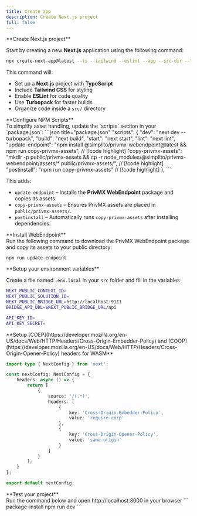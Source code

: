 ```yaml
---
title: Create app
description: Create Next.js project
full: false
---
```



<div className="fd-steps">

  <div className="fd-step">
  **Create Next.js project**
  </div>

  Start by creating a new **Next.js** application using the following command:

  ```sh
  npx create-next-app@latest --ts --tailwind --eslint --app --src-dir --turbopack safe-notes && cd safe-notes
  ```

  This command will:
  - Set up a **Next.js** project with **TypeScript**
  - Include **Tailwind CSS** for styling
  - Enable **ESLint** for code quality
  - Use **Turbopack** for faster builds
  - Organize code inside a `src/` directory

  <div className="fd-step">
  **Configure NPM Scripts**
  </div>
  To simplify asset handling, update the `scripts` section in your `package.json`:
  ```json title="package.json"
  "scripts": {
    "dev": "next dev --turbopack",
    "build": "next build",
    "start": "next start",
    "lint": "next lint",
    "update-endpoint": "npm install @simplito/privmx-webendpoint@latest && npm run copy-privmx-assets",   // [!code highlight]
    "copy-privmx-assets": "mkdir -p public/privmx-assets && cp -r node_modules/@simplito/privmx-webendpoint/assets/* public/privmx-assets/",  // [!code highlight]
    "postinstall": "npm run copy-privmx-assets"  // [!code highlight]
  },
  ```

  This adds:
  - `update-endpoint` – Installs the **PrivMX WebEndpoint** package and copies its assets.
  - `copy-privmx-assets` – Ensures PrivMX assets are placed in `public/privmx-assets/`.
  - `postinstall` – Automatically runs `copy-privmx-assets` after installing dependencies.


  <div className="fd-step">
  **Install WebEndpoint**
  </div>
  Run the following command to download the PrivMX WebEndpoint package and copy its assets to your public directory:

  ```package-install
  npm run update-endpoint
  ```

  <div className="fd-step">
  **Setup your environment variables**
  </div>

  Create a file named `.env.local` in your `src` folder and fill in the variables

  ```sh title=".env.local"
  NEXT_PUBLIC_CONTEXT_ID=
  NEXT_PUBLIC_SOLUTION_ID=
  NEXT_PUBLIC_BRIDGE_URL=http://localhost:9111
  BRIDGE_API_URL=$NEXT_PUBLIC_BRIDGE_URL/api

  API_KEY_ID=
  API_KEY_SECRET=
  ```

  <div className="fd-step">
  **Setup [COEP](https://developer.mozilla.org/en-US/docs/Web/HTTP/Headers/Cross-Origin-Embedder-Policy) and [COOP](https://developer.mozilla.org/en-US/docs/Web/HTTP/Headers/Cross-Origin-Opener-Policy) headers for WASM**

  ```ts title="next.config.ts"
  import type { NextConfig } from 'next';

  const nextConfig: NextConfig = {
      headers: async () => {
          return [
              {
                  source: '/(.*)',
                  headers: [
                      {
                          key: 'Cross-Origin-Embedder-Policy',
                          value: 'require-corp'
                      },
                      {
                          key: 'Cross-Origin-Opener-Policy',
                          value: 'same-origin'
                      }
                  ]
              }
          ];
      }
  };

  export default nextConfig;
  ``` 
  </div>

  <div className="fd-step">
  **Test your project**
  </div>
  Run the command below and open http://localhost:3000 in your browser
  ``` package-install
  npm run dev
  ```
</div>

